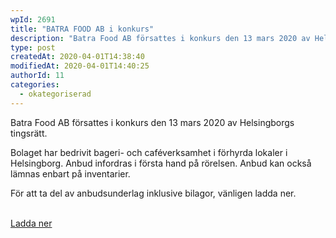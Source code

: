 ```yaml
---
wpId: 2691
title: "BATRA FOOD AB i konkurs"
description: "Batra Food AB försattes i konkurs den 13 mars 2020 av Helsingborgs tingsrätt."
type: post
createdAt: 2020-04-01T14:38:40
modifiedAt: 2020-04-01T14:40:25
authorId: 11
categories:
  - okategoriserad
---
```


Batra Food AB försattes i konkurs den 13 mars 2020 av Helsingborgs tingsrätt.

Bolaget har bedrivit bageri- och caféverksamhet i förhyrda lokaler i Helsingborg. Anbud infordras i första hand på rörelsen. Anbud kan också lämnas enbart på inventarier.

För att ta del av anbudsunderlag inklusive bilagor, vänligen ladda ner.

[  
](/app/uploads/2020/04/Anbudsunderlag-inkl-bilaga.pdf)[Ladda ner](/app/uploads/2020/04/Anbudsunderlag-inkl-bilaga.pdf)